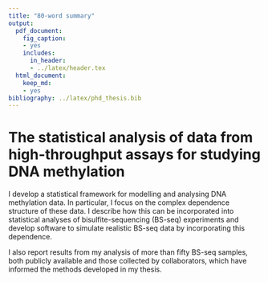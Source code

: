 ```yaml
---
title: "80-word summary"
output:
  pdf_document:
    fig_caption:
    - yes
    includes:
      in_header:
      - ../latex/header.tex
  html_document:
    keep_md:
    - yes
bibliography: ../latex/phd_thesis.bib
---
```


# The statistical analysis of data from high-throughput assays for studying DNA methylation

I develop a statistical framework for modelling and analysing DNA methylation data. In particular, I focus on the complex dependence structure of these data. I describe how this can be incorporated into statistical analyses of bisulfite-sequencing (BS-seq) experiments and develop software to simulate realistic BS-seq data by incorporating this dependence.

I also report results from my analysis of more than fifty BS-seq samples, both publicly available and those collected by collaborators, which have informed the methods developed in my thesis.
